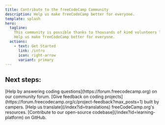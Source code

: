 ```yaml
---
title: Contribute to the freeCodeCamp Community
description: Help us make freeCodeCamp better for everyone.
template: splash
hero:
  tagline:
    This community is possible thanks to thousands of kind volunteers like you.
    Help us make freeCodeCamp better for everyone.
  actions:
    - text: Get Started
      link: /intro
      icon: right-arrow
      variant: primary
---
```



## Next steps:

<CardGrid stagger>
  <Card title="Help Others" icon="pen">
    [Help by answering coding questions](https://forum.freecodecamp.org) on our
    community forum.
  </Card>
  <Card title="Feedback" icon="magnifier">
    [Give feedback on coding
    projects](https://forum.freecodecamp.org/c/project-feedback?max_posts=1)
    built by campers.
  </Card>
  <Card title="Translations" icon="translate">
    [Help us translate](/index?id=translations) freeCodeCamp.org's resources.
  </Card>
  <Card title="Open Source" icon="github">
    [Contribute to our open-source codebase](/index?id=learning-platform) on
    GitHub.
  </Card>
</CardGrid>
